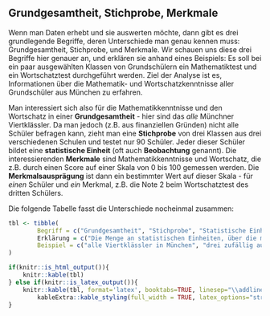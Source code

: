 ## Grundgesamtheit, Stichprobe, Merkmale {#sec-ggsm}

Wenn man Daten erhebt und sie auswerten möchte, dann gibt es drei grundlegende Begriffe, deren Unterschiede man genau kennen muss: Grundgesamtheit, Stichprobe, und Merkmale. Wir schauen uns diese drei Begriffe hier genauer an, und erklären sie anhand eines Beispiels: Es soll bei ein paar ausgewählten Klassen von Grundschülern ein Mathematiktest und ein Wortschatztest durchgeführt werden. Ziel der Analyse ist es, Informationen über die Mathematik- und Wortschatzkenntnisse aller Grundschüler aus München zu erfahren.

Man interessiert sich also für die Mathematikkenntnisse und den Wortschatz in einer **Grundgesamtheit** - hier sind das *alle* Münchner Viertklässler. Da man jedoch (z.B. aus finanziellen Gründen) nicht alle Schüler befragen kann, zieht man eine **Stichprobe** von drei Klassen aus drei verschiedenen Schulen und testet nur 90 Schüler. Jeder dieser Schüler bildet eine **statistische Einheit** (oft auch **Beobachtung** genannt). Die interessierenden **Merkmale** sind Mathematikkenntnisse und Wortschatz, die z.B. durch einen Score auf einer Skala von 0 bis 100 gemessen werden. Die **Merkmalsausprägung** ist dann ein bestimmter Wert auf dieser Skala - für *einen* Schüler und *ein* Merkmal, z.B. die Note 2 beim Wortschatztest des dritten Schülers.

Die folgende Tabelle fasst die Unterschiede nocheinmal zusammen:

```r

tbl <- tibble(
        Begriff = c("Grundgesamtheit", "Stichprobe", "Statistische Einheit", "Merkmal", "Merkmalsausprägung"),
        Erklärung = c("Die Menge an statistischen Einheiten, über die man Aussagen treffen möchte", "Alle untersuchten Einheiten zusammengefasst", "eine einzelne zu untersuchende Einheit", "Die Variablen der statistischen Einheiten, die untersucht werden", "Der gemessene Wert eines bestimmten Merkmals an einer Einheit der Stichprobe"),
        Beispiel = c("alle Viertklässler in München", "drei zufällig ausgewählte Klassen", "einer der befragten Schüler", "Wortschatz, Mathematikkenntnisse", "Wortschatz: 87%")
)

if(knitr::is_html_output()){
    knitr::kable(tbl)
} else if(knitr::is_latex_output()){
    knitr::kable(tbl, format='latex', booktabs=TRUE, linesep="\\addlinespace") %>%
        kableExtra::kable_styling(full_width = TRUE, latex_options="striped")
}

```

